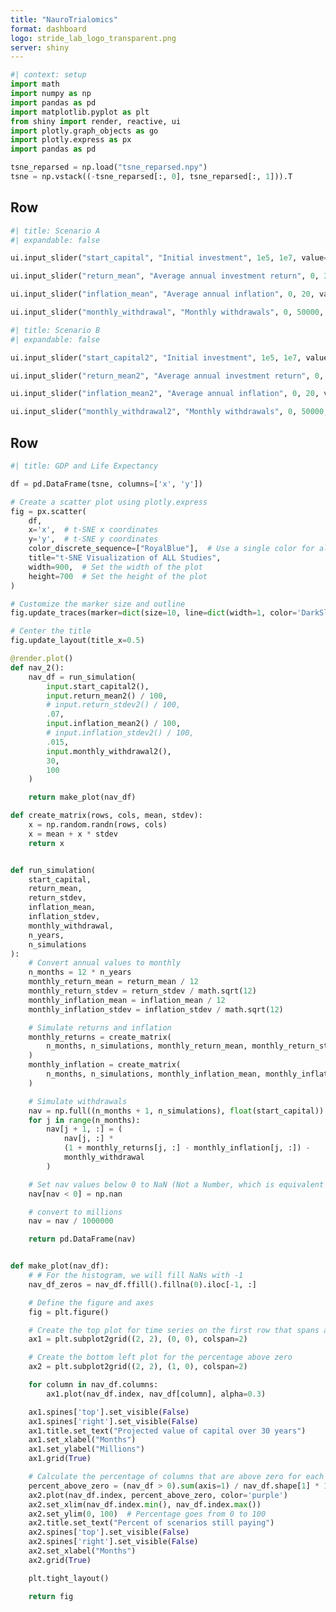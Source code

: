 ```yaml
---
title: "NauroTrialomics"
format: dashboard
logo: stride_lab_logo_transparent.png
server: shiny
---
```


```python
#| context: setup
import math
import numpy as np
import pandas as pd
import matplotlib.pyplot as plt
from shiny import render, reactive, ui
import plotly.graph_objects as go
import plotly.express as px
import pandas as pd
```

```python
tsne_reparsed = np.load("tsne_reparsed.npy")
tsne = np.vstack((-tsne_reparsed[:, 0], tsne_reparsed[:, 1])).T
```

## Row {.flow}

```python
#| title: Scenario A
#| expandable: false

ui.input_slider("start_capital", "Initial investment", 1e5, 1e7, value=2e6, pre="$")

ui.input_slider("return_mean", "Average annual investment return", 0, 30, value=5, step=0.5, post="%")

ui.input_slider("inflation_mean", "Average annual inflation", 0, 20, value=2.5, step=0.5, post="%")

ui.input_slider("monthly_withdrawal", "Monthly withdrawals", 0, 50000, value=10000, pre="$")
```


```python
#| title: Scenario B
#| expandable: false

ui.input_slider("start_capital2", "Initial investment", 1e5, 1e7, value=2e6, pre="$")

ui.input_slider("return_mean2", "Average annual investment return", 0, 30, value=5, step=0.5, post="%")

ui.input_slider("inflation_mean2", "Average annual inflation", 0, 20, value=2.5, step=0.5, post="%")

ui.input_slider("monthly_withdrawal2", "Monthly withdrawals", 0, 50000, value=8000, step=500, pre="$")
```

## Row

```python
#| title: GDP and Life Expectancy 

df = pd.DataFrame(tsne, columns=['x', 'y'])

# Create a scatter plot using plotly.express
fig = px.scatter(
    df,
    x='x',  # t-SNE x coordinates
    y='y',  # t-SNE y coordinates
    color_discrete_sequence=["RoyalBlue"],  # Use a single color for all points
    title="t-SNE Visualization of ALL Studies",
    width=900,  # Set the width of the plot
    height=700  # Set the height of the plot
)

# Customize the marker size and outline
fig.update_traces(marker=dict(size=10, line=dict(width=1, color='DarkSlateGrey')), showlegend=False)

# Center the title
fig.update_layout(title_x=0.5)

```

```python
@render.plot()
def nav_2():
    nav_df = run_simulation(
        input.start_capital2(),
        input.return_mean2() / 100,
        # input.return_stdev2() / 100,
        .07,
        input.inflation_mean2() / 100,
        # input.inflation_stdev2() / 100,
        .015,
        input.monthly_withdrawal2(),
        30,
        100
    )

    return make_plot(nav_df)
```


```python
def create_matrix(rows, cols, mean, stdev):
    x = np.random.randn(rows, cols)
    x = mean + x * stdev
    return x


def run_simulation(
    start_capital,
    return_mean,
    return_stdev,
    inflation_mean,
    inflation_stdev,
    monthly_withdrawal,
    n_years,
    n_simulations
):
    # Convert annual values to monthly
    n_months = 12 * n_years
    monthly_return_mean = return_mean / 12
    monthly_return_stdev = return_stdev / math.sqrt(12)
    monthly_inflation_mean = inflation_mean / 12
    monthly_inflation_stdev = inflation_stdev / math.sqrt(12)

    # Simulate returns and inflation
    monthly_returns = create_matrix(
        n_months, n_simulations, monthly_return_mean, monthly_return_stdev
    )
    monthly_inflation = create_matrix(
        n_months, n_simulations, monthly_inflation_mean, monthly_inflation_stdev
    )

    # Simulate withdrawals
    nav = np.full((n_months + 1, n_simulations), float(start_capital))
    for j in range(n_months):
        nav[j + 1, :] = (
            nav[j, :] *
            (1 + monthly_returns[j, :] - monthly_inflation[j, :]) -
            monthly_withdrawal
        )

    # Set nav values below 0 to NaN (Not a Number, which is equivalent to NA in R)
    nav[nav < 0] = np.nan

    # convert to millions
    nav = nav / 1000000

    return pd.DataFrame(nav)


def make_plot(nav_df):
    # # For the histogram, we will fill NaNs with -1
    nav_df_zeros = nav_df.ffill().fillna(0).iloc[-1, :]

    # Define the figure and axes
    fig = plt.figure()

    # Create the top plot for time series on the first row that spans all columns
    ax1 = plt.subplot2grid((2, 2), (0, 0), colspan=2)

    # Create the bottom left plot for the percentage above zero
    ax2 = plt.subplot2grid((2, 2), (1, 0), colspan=2)

    for column in nav_df.columns:
        ax1.plot(nav_df.index, nav_df[column], alpha=0.3)

    ax1.spines['top'].set_visible(False)
    ax1.spines['right'].set_visible(False)
    ax1.title.set_text("Projected value of capital over 30 years")
    ax1.set_xlabel("Months")
    ax1.set_ylabel("Millions")
    ax1.grid(True)

    # Calculate the percentage of columns that are above zero for each date and plot (bottom left plot)
    percent_above_zero = (nav_df > 0).sum(axis=1) / nav_df.shape[1] * 100
    ax2.plot(nav_df.index, percent_above_zero, color='purple')
    ax2.set_xlim(nav_df.index.min(), nav_df.index.max())
    ax2.set_ylim(0, 100)  # Percentage goes from 0 to 100
    ax2.title.set_text("Percent of scenarios still paying")
    ax2.spines['top'].set_visible(False)
    ax2.spines['right'].set_visible(False)
    ax2.set_xlabel("Months")
    ax2.grid(True)

    plt.tight_layout()

    return fig
```
